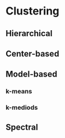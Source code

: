 # Clustering {#ch-clustering}


## Hierarchical 

## Center-based 

## Model-based

### k-means

### k-mediods

## Spectral
